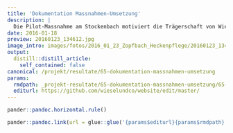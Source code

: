 ```yaml
---
title: 'Dokumentation Massnahmen-Umsetzung'
description: |
  Die Pilot-Massnahme am Stockenbach motiviert die Trägerschaft von Wiesel & Co am Zimmerberg mit Landwirten und weiteren Landbesitzern weitere ökologische Aufwertungen im Bezirk Horgen anzugehen. An dieser Stelle wird laufend dokumentiert, was für die Kleinraubtiere in der Landschaft getan wird. Dokumentation Feldscheune Steinweid (Stand Februar 2016) Dokumentation Zopfhütte (realisiert Januar 2016) Dokumentation Zopfbach (realisiert Januar 2016) Dokumentation Waldremise Sagenholz (Stand Januar 2016)
date: 2016-01-18
preview: 20160123_134612.jpg
image_intro: images/fotos/2016_01_23_Zopfbach_Heckenpflege/20160123_134612.jpg
output:
  distill::distill_article:
    self_contained: false
canonical: /projekt/resultate/65-dokumentation-massnahmen-umsetzung 
params:
  rmdpath: _projekt-resultate/65-dokumentation-massnahmen-umsetzung/65-dokumentation-massnahmen-umsetzung.Rmd
  editurl: https://github.com/wieselundco/website/edit/master/
---
```



```r
pander::pandoc.horizontal.rule()

pander::pandoc.link(url = glue::glue('{params$editurl}{params$rmdpath}'),text = 'Artikel bearbeiten')
```

<!--http://wieselundco.ch/projekt/resultate/65-dokumentation-massnahmen-umsetzung-->
